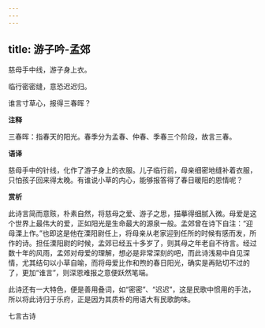 ```yaml
---
---
---
```

title: 游子吟-孟郊
---

慈母手中线，游子身上衣。

临行密密缝，意恐迟迟归。

谁言寸草心，报得三春晖？

**注释**

三春晖：指春天的阳光。春季分为孟春、仲春、季春三个阶段，故言三春。

**语译**

慈母手中的针线，化作了游子身上的衣服。儿子临行前，母亲细密地缝补着衣服，只怕孩子回来得太晚。有谁说小草的内心，能够报答得了春日暖阳的恩情呢？

**赏析**

此诗言简而意赅，朴素自然，将慈母之爱、游子之思，描摹得细腻入微。母爱是这个世界上最伟大的爱，正如阳光是生命最大的源泉一般。孟郊曾在诗下自注：“迎母溧上作。”也即这是他在溧阳尉任上，将母亲从老家迎到任所的时候有感而发，所作的诗。担任溧阳尉的时候，孟郊已经五十多岁了，则其母之年老自不待言。经过数十年的风雨，孟郊对母爱的理解，想必是非常深刻的吧，而此诗浅易中自见深情，尤其结句以小草自喻，而将母爱比作和煦的春日阳光，确实是再贴切不过的了，更加“谁言”，则深恩难报之意便跃然笔端。

此诗还有一大特色，便是善用叠词，如“密密”、“迟迟”，这是民歌中惯用的手法，所以将此诗归于乐府，正是因为其质朴的用语大有民歌韵味。

七言古诗